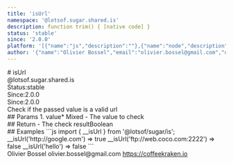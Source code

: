 ```yaml
---
title: 'isUrl'
namespace: '@lotsof.sugar.shared.is'
description: function trim() { [native code] }
status: 'stable'
since: '2.0.0'
platform: '[{"name":"js","description":""},{"name":"node","description":""}]'
author: '{"name":"Olivier Bossel","email":"olivier.bossel@gmail.com","url":"https://coffeekraken.io"}'
---
```

<div class="docmap-mdx">
# isUrl
<div class="_namespace">@lotsof.sugar.shared.is</div>
<div class="_metas">
<div class="_status"><span class="_status-label">Status:</span><span class="_status-value -stable">stable</span></div>
<div class="_since"><span class="_since-label">Since:</span><span class="_since-value">2.0.0</span></div>
<div class="_since"><span class="_since-label">Since:</span><span class="_since-value">2.0.0</span></div>
</div>
<div class="_description">
Check if the passed value is a valid url
</div>
<div class="_params">
## Params
1. <span class="_name">value<span class="_required">*</span></span><span class="_default"></span> <span class="_type">Mixed</span>
   - The value to check
</div>
<div class="_return">
## Return
- <span class="_description">The check result</span><span class="_default"></span><span class="_type">Boolean</span>
</div>
<div class="_examples">
## Examples
```js
import { __isUrl } from '@lotsof/sugar/is';
__isUrl('http://google.com') => true
__isUrl('ftp://web.coco.com:2222') => false
__isUrl('hello') => false
```
</div>
<div class="_author">
<span class="_name">Olivier Bossel</span>
<span class="_email">olivier.bossel@gmail.com</span>
<a href="https://coffeekraken.io" target="_blank" class="_url">https://coffeekraken.io</a>
</div>
</div>